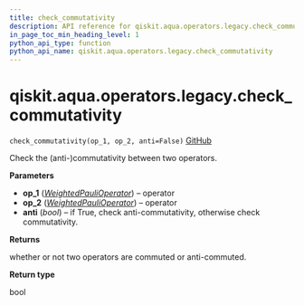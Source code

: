 ```yaml
---
title: check_commutativity
description: API reference for qiskit.aqua.operators.legacy.check_commutativity
in_page_toc_min_heading_level: 1
python_api_type: function
python_api_name: qiskit.aqua.operators.legacy.check_commutativity
---
```


# qiskit.aqua.operators.legacy.check\_commutativity

<span id="qiskit.aqua.operators.legacy.check_commutativity" />

`check_commutativity(op_1, op_2, anti=False)` [GitHub](https://github.com/qiskit-community/qiskit-aqua/tree/stable/0.9/qiskit/aqua/operators/legacy/common.py "view source code")

Check the (anti-)commutativity between two operators.

**Parameters**

*   **op\_1** ([*WeightedPauliOperator*](qiskit.aqua.operators.legacy.WeightedPauliOperator "qiskit.aqua.operators.legacy.WeightedPauliOperator")) – operator
*   **op\_2** ([*WeightedPauliOperator*](qiskit.aqua.operators.legacy.WeightedPauliOperator "qiskit.aqua.operators.legacy.WeightedPauliOperator")) – operator
*   **anti** (*bool*) – if True, check anti-commutativity, otherwise check commutativity.

**Returns**

whether or not two operators are commuted or anti-commuted.

**Return type**

bool

